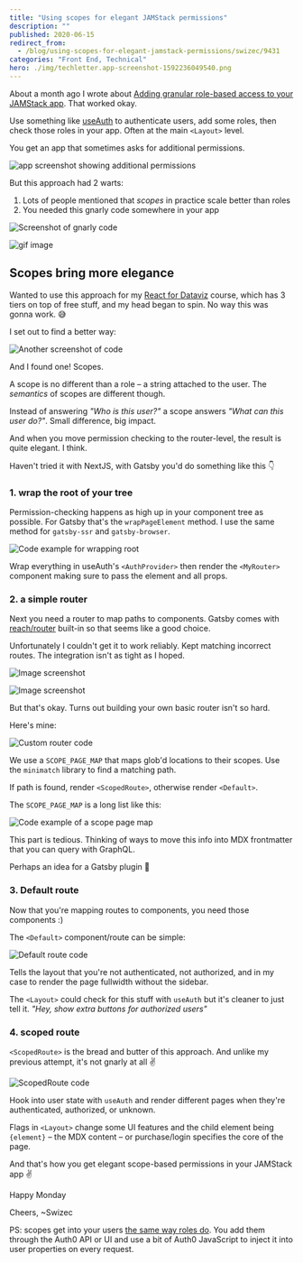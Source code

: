 ```yaml
---
title: "Using scopes for elegant JAMStack permissions"
description: ""
published: 2020-06-15
redirect_from:
  - /blog/using-scopes-for-elegant-jamstack-permissions/swizec/9431
categories: "Front End, Technical"
hero: ./img/techletter.app-screenshot-1592236049540.png
---
```


About a month ago I wrote about [Adding granular role-based access to your JAMStack app](https://swizec.com/blog/add-granular-rolebased-access-to-your-jamstack-app/). That worked okay.

Use something like [useAuth](https://github.com/Swizec/useAuth) to authenticate users, add some roles, then check those roles in your app. Often at the main `<Layout>` level.

You get an app that sometimes asks for additional permissions.

![app screenshot showing additional permissions](./img/5eSMcCw.gif)

But this approach had 2 warts:

1.  Lots of people mentioned that _scopes_ in practice scale better than roles
2.  You needed this gnarly code somewhere in your app

![Screenshot of gnarly code](./img/techletter.app-screenshot-1592236049540.png)

![gif image](./img/media-y7kvOYLzas6Ag-giphy-downsized-medium.gif)

## Scopes bring more elegance

Wanted to use this approach for my [React for Dataviz](https://reactfordataviz.com) course, which has 3 tiers on top of free stuff, and my head began to spin. No way this was gonna work. 😅

I set out to find a better way:

![Another screenshot of code](./img/techletter.app-screenshot-1592236049300.png)

And I found one! Scopes.

A scope is no different than a role – a string attached to the user. The _semantics_ of scopes are different though.

Instead of answering _"Who is this user?"_ a scope answers _"What can this user do?"_. Small difference, big impact.

And when you move permission checking to the router-level, the result is quite elegant. I think.

Haven't tried it with NextJS, with Gatsby you'd do something like this 👇

### 1. wrap the root of your tree

Permission-checking happens as high up in your component tree as possible. For Gatsby that's the `wrapPageElement` method. I use the same method for `gatsby-ssr` and `gatsby-browser`.

![Code example for wrapping root](./img/techletter.app-screenshot-1592236047097.png)

Wrap everything in useAuth's `<AuthProvider>` then render the `<MyRouter>` component making sure to pass the element and all props.

### 2. a simple router

Next you need a router to map paths to components. Gatsby comes with [reach/router](https://reach.tech/router) built-in so that seems like a good choice.

Unfortunately I couldn't get it to work reliably. Kept matching incorrect routes. The integration isn't as tight as I hoped.

![Image screenshot](./img/techletter.app-screenshot-1592236047596.png)

![Image screenshot](./img/techletter.app-screenshot-1592236047613.png)

But that's okay. Turns out building your own basic router isn't so hard.

Here's mine:

![Custom router code](./img/techletter.app-screenshot-1592236046783.png)

We use a `SCOPE_PAGE_MAP` that maps glob'd locations to their scopes. Use the `minimatch` library to find a matching path.

If path is found, render `<ScopedRoute>`, otherwise render `<Default>`.

The `SCOPE_PAGE_MAP` is a long list like this:

![Code example of a scope page map](./img/techletter.app-screenshot-1592236046982.png)

This part is tedious. Thinking of ways to move this info into MDX frontmatter that you can query with GraphQL.

Perhaps an idea for a Gatsby plugin 🤔

### 3. Default route

Now that you're mapping routes to components, you need those components :)

The `<Default>` component/route can be simple:

![Default route code](./img/techletter.app-screenshot-1592236046978.png)

Tells the layout that you're not authenticated, not authorized, and in my case to render the page fullwidth without the sidebar.

The `<Layout>` could check for this stuff with `useAuth` but it's cleaner to just tell it. _"Hey, show extra buttons for authorized users"_

### 4. scoped route

`<ScopedRoute>` is the bread and butter of this approach. And unlike my previous attempt, it's not gnarly at all ✌️

![ScopedRoute code](./img/techletter.app-screenshot-1592236046808.png)

Hook into user state with `useAuth` and render different pages when they're authenticated, authorized, or unknown.

Flags in `<Layout>` change some UI features and the child element being `{element}` – the MDX content – or purchase/login specifies the core of the page.

And that's how you get elegant scope-based permissions in your JAMStack app ✌️

Happy Monday

Cheers, ~Swizec

PS: scopes get into your users [the same way roles do](https://swizec.com/blog/add-granular-rolebased-access-to-your-jamstack-app/). You add them through the Auth0 API or UI and use a bit of Auth0 JavaScript to inject it into user properties on every request.
